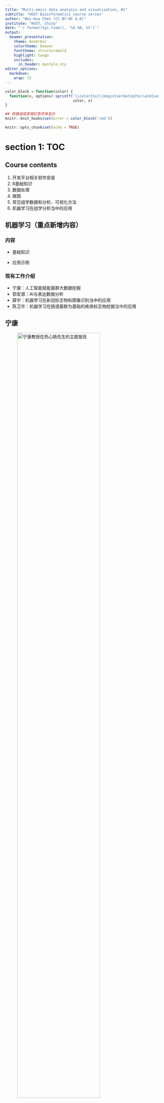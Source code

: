 ```yaml
---
title: "Multi-omics data analysis and visualisation, #1"
subtitle: "HUST Bioinformatics course series"
author: "Wei-Hua Chen (CC BY-NC 4.0)"
institute: "HUST, China"
date: "`r format(Sys.time(), '%d %B, %Y')`"
output: 
  beamer_presentation:
    theme: AnnArbor
    colortheme: beaver
    fonttheme: structurebold
    highlight: tango
    includes:
      in_header: mystyle.sty
editor_options: 
  markdown: 
    wrap: 72
---
```


```r
color_block = function(color) {
  function(x, options) sprintf('\\color{%s}\\begin{verbatim}%s\\end{verbatim}',
                               color, x)
}

## 将错误信息用红色字体显示
knitr::knit_hooks$set(error = color_block('red'))
```

```r
knitr::opts_chunk$set(echo = TRUE)
```

# section 1: TOC

## Course contents

1.  开发平台相关软件安装
2.  R基础知识
3.  数据处理
4.  做图
5.  常见组学数据和分析、可视化方法
6.  机器学习在组学分析当中的应用

## 机器学习（重点新增内容）

### 内容

-   基础知识

-   应用示例

### 现有工作介绍

-   宁康：人工智能赋能菌群大数据挖掘
-   郭安源：AI与表达数据分析
-   薛宇：机器学习在新冠标志物和图像识别当中的应用
-   陈卫华：机器学习在肠道菌群为基础的疾病标志物挖掘当中的应用

## 宁康

![宁康教授在热心肠先生的主题报告](images/talk01/ML-kangning.png){width="80%"}

[SOHU页面](https://www.sohu.com/a/438990464_185627)

## 郭安源

![Advanced Science (2019 IF:
15.84)](images/talk01/ML-anyuan.png){width="60%"}

截止2021年3月7日，已被引用60次 (Google Scholar)

## 薛宇

![Nature BME & Immunity
(IF\>20)](images/talk01/ML-xueyu.png){width="60%"}

机器学习在新冠标志物和图像识别当中的应用

## 陈卫华

![Cell Metabolism (2019 IF:
21.56)](images/talk01/ML-weihuachen.png){width="60%"}

机器学习在肠道菌群为基础的疾病标志物挖掘当中的应用

## 用肠道菌群profile一次诊断多种疾病

![mSystems (2019 IF: 6.6)](images/talk01/ML_mSystems.png){width="65%"}

诊断多种常见肠病的机器学习模型

## Class rules

1.  每次随机点名
2.  课堂随机提问
3.  每人有1次无理由缺课机会
4.  考试、平时成绩各占总成绩的50%

注: 严格按以上进行，如多次表现不好，可能会不及格

## 作业和扣分规则

1. （几乎）每次课后都有作业；
2. 直接从平时成绩50分中扣除；
2. 作业迟交三天以内每次扣3分；七天以内每次5分；七天及以上每次10分；
3. 每人有一次迟交机会（3天以内），不扣分。
4. 老师有最终解释权

# section 2: why choose R?

## R语言简史

1993到2000这段时间R只在小范围内流传。2000年之后开始大爆发，用户数量直线上升。除去R本身的优秀之外，这种爆发与多个因素有关，比如自由软件的兴起，Linux的成熟等等；经济危机也促进大家采用免费的自由软件替代统计领域的传统强者如SPSS、SAS和Matlab等（注：均为收费软件）。

首先，越来越多的学术文章使用R作为分析工具。根据来自著名学术搜索引擎Google
Scholar（谷歌学术）的数据，R的流行趋势有以下两个特点：1）在学术领域的市场份额逐年增加，且增势迅猛，2）R是为数不多市场份额增加的统计软件之一。

接下来我们就用R把这个趋势画出来！如下面代码所示，所需代码包括4个部分：装入所需要的包，读取数据，处理数据和作图。运行这段代码，既专业又美观的图片就生成了！

## R的流行性调查

代码 \fontsize{7}{8}\selectfont

```r
library("ggplot2"); library("reshape2");

dat <- read.csv(file = "data/talk01/chaper01_preface_scholarly_impact_2012.4.9.csv");

cols.subset <- c("Year", "JMP","Minitab","Stata","Statistica","Systat","R");
Subset <- dat[ , cols.subset];
ScholarLong <- melt(Subset, id.vars = "Year");
names(ScholarLong) <- c("Year","Software", "Hits");

plot1 <- 
  ggplot(ScholarLong, aes(Year, Hits, group=Software)) + #准备
    geom_smooth(aes(fill=Software), position="fill", method="loess") + #画图
    ggtitle("Market share") + #设置图标题
    scale_x_continuous("Year") + # 改变X轴标题
    scale_y_continuous("Google Scholar %", labels = NULL ) +
    theme(axis.ticks = element_blank(),  text = element_text(size=14)) + 
    guides(fill=guide_legend( title = "Software",  reverse = F )) + 
    geom_text(data = data.frame( Year = 2011,  Software = "R", Hits = 0.10 ),
              aes(label = Software), hjust = 0, vjust = 0.5);
```

## Market share, result

```r
plot1
```

**注**：这里移除了市场占有率较大的SAS和SPSS

## R的招聘趋势

其次，统计分析相关工作的招聘信息中要求申请者会用R的也越来越多了。根据美国招聘搜索引擎indeed.com的数据，自2005年（此搜索引擎提供的最早数据）起，需要用到R的招聘信息占总体招聘的比例逐年上升，目前仅排在SAS和Matlab之后，处于第3位。而且，除了Stata之外，R是唯一一个占比上升。

同样的，我们用R把这个趋势画出来！

## R job trends

代码 \fontsize{7}{8}\selectfont

```r
library("ggplot2"); ## 主作图包

##2. -- 读取数据 --
dat <- read.table(file ="data/talk01/chaper01_preface_indeed_com_stats_2015.txt", 
                  header = T, as.is = T);
##3. 处理数据
dat$date <- as.Date(dat$date); ## 把第一列改为日期

#根据job对software进行调整
dat <- transform(dat, software = reorder(software, job)); 

plot2 <-
  ggplot( dat, aes( date, job, group = software, colour = software) ) +
    geom_line( size = 0.8  ) +
    ggtitle("Job trends (data from indeed.com)") + #设置图标题
    xlab("Year") + ylab("%") +
    #改变字体大小;要放在theme_grey()后面  
    theme( text = element_text(size=14) ) + 
    guides(colour=guide_legend( title = "Tool",  reverse = TRUE )) +
    scale_colour_brewer(palette="Set1") + #改变默认颜色
    geom_text(data = dat[dat$date == "2015-01-01" & dat$software %in% c("R"), ], 
              aes(label = software), hjust = 0, vjust = 0.5);
```

## R job trends, plot

```r
plot2;
```

## Programming language trends 2016 vs 2015

![Worldwide Google Trends, Dec 2016 vs Dec
2015](images/talk01/google_trends.png){width="70%"}

## Github pulls, 2017

![Github pulls,
2017](images/talk01/github_Most-pull-requests-1.png){height="50%"}

## Popularity by year

![popularity by year from 2008 to
2018](images/talk01/programming_language_popularity_by_years_2008_2018.png){height="50%"}

## Popularity by year, cont.

![yet another
statistics](images/talk01/R_python_and_matlab.png){height="50%"}

Data from:
<http://blog.revolutionanalytics.com/2018/06/pypl-programming-language-trends.html>
Accessed on: Sep 24, 2018

## Programming languages for bioinformatics

### Perl或Python

-   强大的文本处理能力（包括序列）
-   不错的运行速度（尤其是Python）
-   强大的生信和统计学扩展包（尤其是Python）
-   方便的并行计算

### R

-   强大的格式数据处理能力（二维表格, dplyr）
-   无以伦比的统计学专业性
-   专业而好看的数据可视化软件（ggplot2）
-   专业的生信扩展包（Bioconductor）
-   超级好用的整合开发环境IDE（RStudio）

## 我用过的 programming languages

```{=tex}
\begin{columns}
\begin{column}{0.48\textwidth}
\begin{itemize}
\item - C
\item -  \textbf{Perl}
\item -  \textbf{R}
\item -  \textbf{PHP}
\item -  \textbf{Java}
\item -  \textbf{MySQL}
\item -  HTML
\item -  Javascript
\end{itemize}

\href{https://www.evolgenius.info/evolview}{Evolview ver3.0}

cited 154 times in 2020 (ver2+3), 53 so far (as of April 10, 2021)

\end{column}
\begin{column}{0.48\textwidth}

\begin{figure}
  \includegraphics[width=\linewidth]{images/talk01/evolview_showcase3.png}
  \caption{.Evolview showcase 3}
  \label{fig:evolviewshowcase03}
\end{figure}

\end{column}
\end{columns}
```
## 网站链接、参考文献和扩展阅读

综上所述，R已经是最流行的免费统计分析软件，排名仅在几个传统的分析软件之后，而且大有赶超它们的趋势。学好R，不仅有助于在学术研究领域的发展，对找工作也有不少的帮助。

-   R的官方网站: <http://www.r-project.org>
-   R档案综合网络，即CRAN(Comprehensive R Archive Network):
    <http://cran.r-project.org/>
-   ggplot2: <http://ggplot2.org/>
-   RStudio: <http://www.rstudio.com/>
-   如何从Google Scholar抓取引用数据:
    <http://librestats.com/2012/04/12/statistical-software-popularity-on-google-scholar/>
-   indeed招聘趋势: www.indeed.com/jobtrends
-   R for data science: <https://r4ds.had.co.nz> (必读！！)

# Section 3: setting up working enviroment

## Install R

Go go <https://mirrors.tuna.tsinghua.edu.cn/CRAN/>
(清华镜像)，R支持主流的操作系统包括Linux，Windows和MacOS，请根据操作系统下载对应的安装文件。如下图所示：

![选择合适的安装包](images/talk01/download_R_from_selected_mirror.png){width="80%"}

新版本的Mac OS
X还需要安装XQuartz(<http://xquartz.macosforge.org/landing/>)。某些还需要用到Xcode，可以从App
Store免费安装。

## Install R on Linux

目前大多Linux发行版都带有R，因此可直接使用。从CRAN下载文件进行安装稍嫌复杂，要求用户对Linux系统有一定的了解，而且需要有管理员权限。建议初级用户在Linux高手指导下安装。
点击上图中的"Download R for
Linux"后，发行版为Redhat（红帽）或Suse的用户要先阅读网站上提供的readme或readme.html文件，然后其中的指示进行安装。这里就不再累述了。

![R安装包文件名](images/talk01/R_linux_installer_name.png){width="80%"}

## R studio

RStudio可以从http://www.rstudio.com/products/rstudio/download/下载，支持等主流的操作系统。

![RStudio website main
page](images/talk01/rstudio_mainpage_screenshot.png){height="50%"}

## R studio versions

RStudio 有商业和免费版本；也有server版 ![Rstudio
versions](images/talk01/RStudio_versions.png){width="100%"}

## R studio, cont.

RStudio运行时的界面如下图所示，除了顶部的菜单栏工具栏之外，主界面还包括4个子窗口：

![R studio
单机版主界面](images/talk01/RStudio_interface.png){width="355"}

## R studio, cont.

### 1. 代码编辑器

-   具有代码编辑、语法高亮、代码和变量提示、代码错误检查等功能
-   选中并向R控制台（窗口2）发送并运行代码。用快捷键Ctrl+Enter（MacOS下是Cmd+Enter）进行代码发送。没有代码选中时，发送光标所在行的代码
-   可同时打开编辑多个文件
-   除R代码外，还支持C++、R MarkDown、HTML等其它文件的编辑
-   也可用于显示数据

### 2. R console

-   可在此直接输入各种命令并查看运行结果。支持代码提示

### 3. 变量列表及代码运行的历史记录

## R studio, cont.

### 4. 其它窗口

-   当前工作目录下的文件列表
-   作图结果
-   可用和已安装的扩展包；在这里可以直接安装新的和升级已有的扩展包
-   帮助

注意，子窗口之间可以通过快捷键 Ctr+子窗口编号 进行切换。如 Ctrl+1
可以切换到代码编辑子窗口， Ctrl+2 则切换到R控制台。

### 其它特点

-   创建、管理 projects

## R studio 特点详解

### 代码提示/自动完成

**子窗口1和2**都提供有代码提示功能，即：用户输入3个字母时，RStudio会列出所有前3个字母相同的变量或函数名供用户选择；用户可通过键盘的上下键选择，然后用Enter（回车）选定，非常方便。
变量或函数名前面的小图标表示了它们的类型；如果当前高亮的是函数，RStudio还会显示其部分帮助内容。

![R studio code
autocomplete](images/talk01/RStudio_code_autocomplete.png){height="20%"}

## R studio 特点详解, cont.

### 查看变量内容

**子窗口3**内会列出所有当前使用的变量、变量的类型以及大小，如下图：

![loaded variables](images/talk01/Rstudio_variables.png){height="20%"}

有些简单变量，如数组，RStudio会直接显示其部分值；对于复杂一些的变量，比如data.frame（类似于二维表格），则可以点击变量名前边的小三角标识展开其内容。
当变量的最右侧出现小网格状图标时（如上图箭头所指位置），点击它们后可以在子窗口2内察看。

## R studio 特点详解, cont.

### 导出作图并选择导出格式

RStudio的**第4子窗口**里集中了许多有用的功能，组织在不同的'Tab'（标签）内。比如作图（plots），不仅可以察看画图的结果，还可以导出当前图像至硬盘，或拷贝至剪贴板；如下图所示。支持导出格式有png和pdf。

![export active plot to various graphical
formats](images/talk01/RStudio_export_plots.png){height="30%"}

## R studio 特点详解, cont.

### 查看已安装的**包**

通过**第4子窗口**的"包"（Packages）标签内的工具，用户可以很方便的查看已安装的包：

![Check installed
packages](images/talk01/RStudio_installed_packages.png){height="30%"}

## install new package(s)

同样通过**第4子窗口**的"包"（Packages）标签内的工具，安装新的包：

![install new
package](images/talk01/RStudio_install_package.png){height="50%"}

## Packages needed for this study

大部分包都由 RStudio
公司提供；包括：ggplot2，tidyr，readr，stringr等。可以用以下命令一次性安装。不过，为方便读者直接从后面章节阅读，在每一次使用新包时，我们会再次进行提示安装方法。

\FontSmall

```r
install.packages( c("ggplot2", "tidyr", "readr", "stringr") );
```

\FontNormal

也可以单独安装：

\FontSmall

```r
install.packages( "ggplot2" ); #安装作图用的ggplot2
install.packages( "tidyr" ); # 数据处理用等
```

\FontNormal

第一次运行命令 install.packages()
时，系统会提示选择镜像网站；请选择地理位置上距你最近的镜像（比如中国）。

## install packages, cont.

You can also choose your CRAN mirror manually (recommended when
installing takes a long time):

\FontSmall

```r
chooseCRANmirror();
```

\FontNormal

![Choose CRAN mirror](images/talk01/choosecran_mirror.png){height="40%"}

You can also use `chooseBioCmirror();` to choose mirror for
[BioConductor](https://bioconductor.org/) packages.

## Packages needed for this study, cont.

实际上，以上包属于一个meta-package，我们只需要安装它就可以了：

\FontSmall

```r
install.packages("tidyverse")
```

\FontNormal

它是以下包的集合，都由 <https://www.tidyverse.org> 开发：

![tidyverse: a mega package](images/talk01/tidyverse.png){width="43%"}

## R studio server

### 特点：

-   在服务器上安装，使用服务器的强大计算资源
-   通过网页登录，使用服务器帐号密码（方便，安全）
-   一直运行

![RStudio server web login form (w/ linux
account)](images/talk01/rstudio_server_login_page_web.png){height="30%"}

## R studio server, cont.

![RStudio server
界面（通过浏览器）](images/talk01/rstudio_server_interface.png){width="100%"}

## R studio packages for data science

### all part of (业界良心) tidyverse

-   dplyr: 强大且方便的数据处理
-   tydyr：数据转换工具
-   readr：方便的文件IO
-   stringr：文本处理
-   Tibble：代替 data.frame 的 下一代数据存储格式
-   purr：（暂时还未用到的包 \~\~ ）

## R studio packages for data visualisation

### tidyverse

-   ggplot2：专业好用（但学习曲线很陡）的画图工具

    -   <http://ggplot2.tidyverse.org>
    -   gallery: <http://www.ggplot2-exts.org/gallery/>

![surminer
<https://rpkgs.datanovia.com/survminer/index.html>](images/talk01/suvminer_example_output.png){width="42%"}

## RStudio packages for data visualisation, cont.

### ggvis (currently ver0.4): <http://ggvis.rstudio.com>

-   from the **ggplot2** team
-   create interactive graphics in RStudio and web browser
-   [top 50 ggplot2
    visualisations](http://r-statistics.co/Top50-Ggplot2-Visualizations-MasterList-R-Code.html)

![ggvis example plots](images/talk01/ggvis_v0_4.png){width="40%"}

## RStudio packages for data visualisation, cont.

### Shiny: <http://shiny.rstudio.com/gallery/>

-   build professional, interactive visualizations
-   equipped with popular web widgets
-   can be deployed as independent websites

![Shiny website example:
<http://shiny.rstudio.com/gallery/bus-dashboard.html>](images/talk01/shiny_example.png){height="30%"}

## RStudio packages for data visualisation, cont.

### other packages

-   rmarkdown : create professional documents
-   knitr: convert rmarkdown to pdf, html and more ...

# Section 4: HOWTO do homework?

## How to do homework and submit the results?

* R 4.0 or newer
* RStudio ver 1.4 or newer 
* install packages and tools for converting TEX to PDF

```r
install.packages("tinytex");
tinytex::install_tinytex(); ## 安装 tinytex
```

如果出现错误，可以先下载 `TinyTex.zip` 文件，在R中运行：

```r
tinytex:::install_prebuilt("/path/to/TinyTex.zip");
```

## How to do homework and submit the results? cont. 

* Download the whole course from GITHUB (https://github.com/evolgeniusteam/R-for-bioinformatics); better to use **GitHub Desktop** app to fetch and sync with the course

* **When using Windows**
  * better to log into an English user name, without spaces or special letters in the user name
  * install **R** and **RStudio** to **default locations**


## How to do homework and submit the results? cont.

* Open `R for bioinformatics 讲义.Rproj` in the downloaded folder using **RStudio**

* Go to `Excercises and homework` folder in your **RStudio**

* Open `talk##-homework.Rmd` file using **RStudio**

* Install required packages
  * **tidyverse**

* Do homework

* use `Knit` to generate PDF file, change its name to `姓名-学号-talk##作业.pdf`

* 通过`钉钉`，在规定的时间内提交

* 现场演示 ... 

# Section 5: other tools used in our group

## Database tools

-   MySQL
-   phpmyadmin

![phpmyadmin login page using web
browser](images/talk01/phpMyAdmin.png){height="40%"}

## Database tools, cont.

![phpmyadmin database
view](images/talk01/phpmyadmin_database_view.png){height="50%"}

## other tools

### programming languages

-   R
-   Python
-   Perl

### code depository

-   Github
-   Github desktop
-   Atom (general-purpose text editor and more)

### web development

-   AngularJS
-   Vue.js
-   Bootstrap
-   plot.ly (interactive visualisation)

## An example: cross-talking among tools

Here I use the following to show how we process data in our lab:

\FontSmall

```r
library(RMySQL); 
library(dplyr);

mysql.dbname = "r4ds_test";
dbCon <- dbConnect(MySQL(), user="r4ds", password="r4ds", 
                   dbname=mysql.dbname,
                   unix.socket="/Applications/XAMPP/xamppfiles/var/mysql/mysql.sock");

dat <- dbGetQuery(dbCon, "SELECT * FROM grades");

## -- 任务： 为每个人计算：平均成绩、上课总数、及格门数、不及格门数
stats <- dat %>% group_by(name) %>% 
  summarise( avg_grade = mean(grade), count = n(), 
             passed = sum(  grade >= 60  ), failed = sum( grade  < 60  ) ) %>% 
  arrange( -avg_grade );
```

## Show the data

```r
## -- 显示原始数据 --
knitr::kable(dat);
```

## and show the results

```r
## 显示计算结果
knitr::kable(stats);
```

# section 6: Concluding remarks & 作业

## Concluding remarks

### 本期回顾

-   生信分析必备编程语言
-   强大、专业又好用
-   RStudio及其众多扩展包
-   To be continued

### 下期预告

* 数字和字符串
* 整数、小数、逻辑
* 数据类型之间转换；自动规则
* ```matrix```

### About the course

-   all codes are available at Github:
    <https://github.com/evolgeniusteam/R-for-bioinformatics>

### important
* all codes are available at Github: https://github.com/evolgeniusteam/R-for-bioinformatics

## 作业

-   ```Exercises and homework``` 目录下 ```talk01-homework.Rmd``` 文件；
- 完成时间：见钉群的要求

